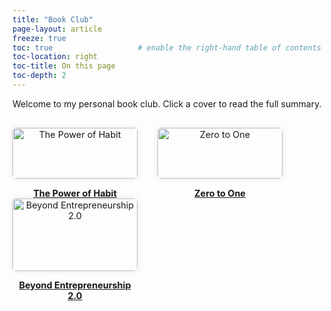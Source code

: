 ```yaml
---
title: "Book Club"
page-layout: article
freeze: true
toc: true                   # enable the right-hand table of contents
toc-location: right
toc-title: On this page
toc-depth: 2
---
```


```{=html}
<style>
.book-grid {
  display: flex;
  flex-wrap: wrap;
  justify-content: flex-start;
  gap: 2rem;
  margin-top: 1rem;
}
.book-card {
  width: 200px;
  text-align: center;
  font-size: 0.9rem;
}
.book-card img {
  width: 100%;
  border-radius: 6px;
  box-shadow: 0 0 8px rgba(0,0,0,0.1);
}
</style>
```

Welcome to my personal book club. Click a cover to read the full summary.

:::::: book-grid
::: book-card
<a href="posts/2025-10-01-Habit.qmd"> <img src="img/PowerHabit.jpg" alt="The Power of Habit"/>

<p><strong>The Power of Habit</strong></p>

</a>
:::

::: book-card
<a href="posts/2025-09-05-ZeroOne.qmd"> <img src="img/ZeroOne.jpg" alt="Zero to One"/>

<p><strong>Zero to One</strong></p>

</a>
:::

::: book-card
<a href="posts/2025-09-03-BE2.qmd"> <img src="img/BE2.jpg" alt="Beyond Entrepreneurship 2.0"/>

<p><strong>Beyond Entrepreneurship 2.0</strong></p>

</a>
:::
::::::
